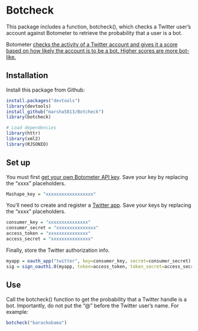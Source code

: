 # Botcheck

This package includes a function, botcheck(), which checks a Twitter user's account against Botometer to retrieve the probability that a user is a bot.

Botometer [checks the activity of a Twitter account and gives it a score based on how likely the account is to be a bot. Higher scores are more bot-like.](https://botometer.iuni.iu.edu/#!/)

## Installation

Install this package from Github:

```r
install.packages("devtools")
library(devtools)
install_github("marsha5813/Botcheck")
library(botcheck)

# Load dependencies
library(httr)
library(xml2) 
library(RJSONIO)
```

## Set up 

You must first [get your own Botometer API key](https://market.mashape.com/OSoMe/botometer). Save your key by replacing the "xxxx" placeholders.

```r
Mashape_key = "xxxxxxxxxxxxxxxxxx"
```

You'll need to create and register a [Twitter app](https://apps.twitter.com/). Save your keys by replacing the "xxxx" placeholders.

```r
consumer_key = "xxxxxxxxxxxxxxx"
consumer_secret = "xxxxxxxxxxxxxxx"
access_token = "xxxxxxxxxxxxxxx"
access_secret = "xxxxxxxxxxxxxxx"
```

Finally, store the Twitter authorization info.

```r
myapp = oauth_app("twitter", key=consumer_key, secret=consumer_secret)
sig = sign_oauth1.0(myapp, token=access_token, token_secret=access_secret)
```

## Use

Call the botcheck() function to get the probability that a Twitter handle is a bot. Importantly, do not put the "@" before the Twitter user's name. For example:

```r
botcheck("barackobama")
```




